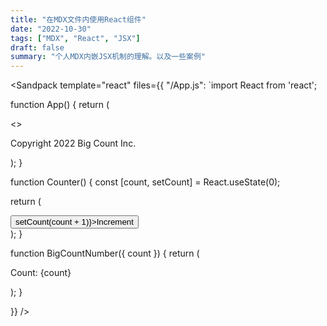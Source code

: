 ---
title: "在MDX文件内使用React组件"
date: "2022-10-30"
tags: ["MDX", "React", "JSX"]
draft: false
summary: "个人MDX内嵌JSX机制的理解。以及一些案例"
---



<Sandpack
  template="react"
  files={{
    "/App.js": `import React from 'react';

function App() {
return (

<>
  <Counter />
  <footer>
    <p>Copyright 2022 Big Count Inc.</p>
  </footer>
</>
); }

function Counter() {
const [count, setCount] = React.useState(0);

return (

<main>
  <BigCountNumber count={count} />
  <button onClick={() => setCount(count + 1)}>Increment</button>
</main>
); }

function BigCountNumber({ count }) {
return (

<p>
  <span className="prefix">Count:</span>
  {count}
</p>
); }

  }}
/>
